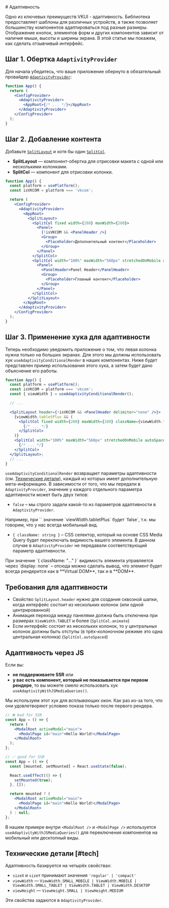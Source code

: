<Overview>
# Адаптивность

Одно из ключевых преимуществ VKUI - адаптивность.
Библиотека предоставляет шаблоны для различных устройств,
а также позволяет большинству компонентов адаптироваться под разные размеры.
Отображение кнопок, элементов форм и других компонентов зависит от наличия мыши, высоты и ширины экрана.
В этой статье мы покажем, как сделать отзывчивый интерфейс.

</Overview>

## Шаг 1. Обертка `AdaptivityProvider`

Для начала убедитесь, что ваше приложение обернуто в обязательный провайдер [`AdaptivityProvider`](#/AdaptivityProvider):

```jsx {4,6}
function App() {
  return (
    <ConfigProvider>
      <AdaptivityProvider>
        <AppRoot>{/* ... */}</AppRoot>
      </AdaptivityProvider>
    </ConfigProvider>
  );
}
```

## Шаг 2. Добавление контента

Добавьте [`SplitLayout`](#/SplitLayout) и хотя бы один [`SplitCol`](#/SplitCol).

- **SplitLayout** — компонент-обертка для отрисовки макета с одной или несколькими колонками.
- **SplitCol** — компонент для отрисовки колонки.

```jsx {2-3,9-26}
function App() {
  const platform = usePlatform();
  const isVKCOM = platform === 'vkcom';

  return (
    <ConfigProvider>
      <AdaptivityProvider>
        <AppRoot>
          <SplitLayout>
            <SplitCol fixed width={280} maxWidth={280}>
              <Panel>
                {!isVKCOM && <PanelHeader />}
                <Group>
                  <Placeholder>Дополнительный контент</Placeholder>
                </Group>
              </Panel>
            </SplitCol>
            <SplitCol width="100%" maxWidth="560px" stretchedOnMobile autoSpaced>
              <Panel>
                <PanelHeader>Panel Header</PanelHeader>
                <Group>
                  <Placeholder>Главный контент</Placeholder>
                </Group>
              </Panel>
            </SplitCol>
          </SplitLayout>
        </AppRoot>
      </AdaptivityProvider>
    </ConfigProvider>
  );
}
```

## Шаг 3. Применение хука для адаптивности

Теперь необходимо уведомить приложение о том, что левая колонка нужна только на больших экранах.
Для этого мы должны использовать хук `useAdaptivityConditionalRender` в наших компонентах.
Ниже будет представлен пример использования этого хука, а затем будет дано объяснение его работы.

```jsx {4,8-17}
function App() {
  const platform = usePlatform();
  const isVKCOM = platform === 'vkcom';
  const { viewWidth } = useAdaptivityConditionalRender();

  // ...

  <SplitLayout header={!isVKCOM && <PanelHeader delimiter="none" />}>
    {viewWidth.tabletPlus && (
      <SplitCol fixed width={280} maxWidth={280} className={viewWidth.tabletPlus.className}>
        {/* ... */}
      </SplitCol>
    )}
    <SplitCol width="100%" maxWidth="560px" stretchedOnMobile autoSpaced>
      {/* ... */}
    </SplitCol>
  </SplitLayout>;
  // ...
}
```

`useAdaptivityConditionalRender` возвращает параметры адаптивности (см. [Технические детали](#tech)), каждый из которых имеет
дополнительную мета-информацию. В зависимости от того, что мы передали в `AdaptivityProvider`, значение у каждого отдельного параметра адаптивности
может быть двух типов:

- `false` – мы строго задали какой-то из параметров адаптивности в `AdaptivityProvider`.

<Callout>
Например, при `<AdaptivityProvider viewWidth={ViewWidth.MOBILE}>` значение `viewWidth.tabletPlus` будет `false`,
т.к. мы говорим, что у нас всегда мобильный вид.
</Callout>

- `{ className: string }` – CSS селектор, который на основе CSS Media Query будет переключать видимость вашего
  элемента. В данном случае в `AdaptivityProvider` не передавали соответствующий параметр адаптивности.

<Callout>
При значение `{ className: "..." }` видимость элемента управляется через `display: none` – отсюда можно сделать вывод,
что элемент будет всегда рендерится как в **Virtual DOM**, так и в **DOM**.

</Callout>

## Требования для адаптивности

- Свойство `SplitLayout.header` нужно для создания сквозной шапки, когда интерфейс состоит из нескольких колонок (или одной центрированной)
- Анимация перехода между панелями должна быть отключена при размерах `ViewWidth.TABLET` и более (`SplitCol.animate`)
- Если интерфейс состоит из нескольких колонок, то у центральных колонок должны быть отступы (в трёх-колоночном режиме это одна центральная колонка) (`SplitCol.autoSpaced`)

## Адаптивность через JS

Если вы:

- **не поддерживаете SSR** или
- **у вас есть компонент, который не показывается при первом рендере**, то вы можете смело использовать хук `useAdaptivityWithJSMediaQueries()`.

Мы используем этот хук для _всплывающих окон_. Как раз из-за того, что они удовлетворяют условию показа только после
первого рендера.

```jsx
// ❌ bad for SSR
const App = () => {
  return (
    <ModalRoot activeModal="main">
      <ModalPage id="main">Hello World!</ModalPage>
    </ModalRoot>
  );
};

// ✅ good for SSR
const App = () => {
  const [mounted, setMounted] = React.useState(false);

  React.useEffect(() => {
    setMounted(true);
  }, []);

  return mounted ? (
    <ModalRoot activeModal="main">
      <ModalPage id="main">Hello World!</ModalPage>
    </ModalRoot>
  ) : null;
};
```

В нашем примере внутри `<ModalRoot />` и `<ModalPage />` используется `useAdaptivityWithJSMediaQueries()` для
переключения компонентов на мобильный или десктопный виды.

## Технические детали [#tech]

Адаптивность базируется на четырёх свойствах:

- `sizeX` и `sizeY` принимают значения `'regular' | 'compact'`
- `viewWidth` — `ViewWidth.SMALL_MOBILE | ViewWidth.MOBILE | ViewWidth.SMALL_TABLET | ViewWidth.TABLET | ViewWidth.DESKTOP`
- `viewHeight` — `ViewHeight.SMALL | ViewHeight.MEDIUM`

Эти свойства задаются в `AdaptivityProvider`.
